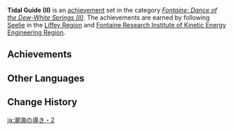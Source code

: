 {{Achievement Set Infobox
|primogems    = {{Achievement/Primogems|Tidal Guide (II)}}
|total        = {{Achievement/Total|Tidal Guide (II)}}
|category     = Fontaine: Dance of the Dew-White Springs (II)
}}
'''Tidal Guide (II)''' is an [[achievement]] set in the category ''[[Fontaine: Dance of the Dew-White Springs (II)]]''. The achievements are earned by following [[Seelie]] in the [[Liffey Region]] and [[Fontaine Research Institute of Kinetic Energy Engineering Region]].

==Achievements==
{{Achievements by Category Table|Tidal Guide (II)}}
<!--
==Notes==

==Trivia==
-->
==Other Languages==
{{Other Languages
|en      = Tidal Guide (II)
|zhs     = 汐海引路人・其二
|zhs_rm  = 
|zht     = 汐海引路人・其二
|zht_rm  = 
|zh_tl   = 
|ja      = 潮海の導き・2
|ja_rm   = Choukai no Michibiki - Ni
|ja_tl   = 
|ko      = 석수의 인도자・두 번째
|ko_rm   = 
|ko_tl   = 
|es      = Guía del reflujo (II)
|es_tl   = Guide to the Falling Tide (II)
|fr      = {{MC|m=Guidé|f=Guidée}} par les vagues (2)
|fr_tl   = Guided by the Waves (2)
|ru      = Проводник по волнам II
|ru_tl   = Guide on the Waves II
|th      = ผู้ชี้นำกระแสน้ำ II
|th_rm   = 
|th_tl   = 
|vi      = Người Dẫn Đường Biển Cả II
|vi_tl   = 
|de      = Gezeitenführer II
|de_tl   = Tidal Guide II
|id      = Ombak Akan Menuntunmu Kembali (II)
|id_tl   = The Waves Will Guide You Back (II)
|pt      = Guia das Marés II
|pt_tl   = 
|tr      = Gelgit Rehberi (II)
|tr_tl   = Tidal Guide (II)
|it      = Guidamaree (II)
|it_tl   = 
}}

==Change History==
{{Change History|4.1}}
<!--
==References==
{{Reflist}}
-->

[[ja:潮海の導き・2]]